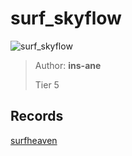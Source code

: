 
# surf_skyflow

![surf_skyflow](https://raw.githubusercontent.com/Sayt123/SurfMapPics/Maps-and-bonuses/csgo/surf_skyflow.jpg)

> Author: **ins-ane**
>
> Tier 5

## Records

[surfheaven](https://surfheaven.eu/map/surf_skyflow)
